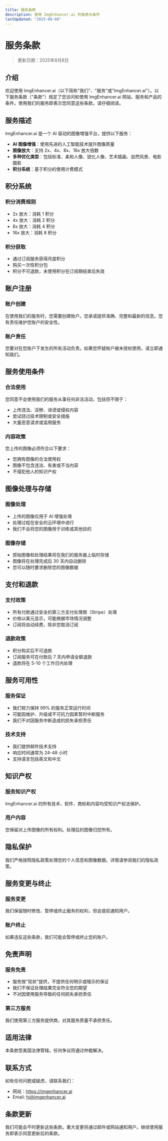 ```yaml
---
title: 服务条款
description: 使用 ImgEnhancer.ai 的条款与条件
lastUpdated: "2025-08-08"
---
```


# 服务条款

> 更新日期：2025年8月8日

## 介绍

欢迎使用 ImgEnhancer.ai（以下简称"我们"、"服务"或"ImgEnhancer.ai"）。以下服务条款（"条款"）规定了您访问和使用 ImgEnhancer.ai 网站、服务和产品的条件。使用我们的服务即表示您同意这些条款。请仔细阅读。

## 服务描述

ImgEnhancer.ai 是一个 AI 驱动的图像增强平台，提供以下服务：

- **AI 图像增强**：使用先进的人工智能技术提升图像质量
- **图像放大**：支持 2x、4x、8x、16x 放大倍数
- **多种优化类型**：包括标准、柔和人像、锐化人像、艺术插画、自然风景、电影摄影
- **积分系统**：基于积分的使用计费模式

## 积分系统

### 积分消费规则
- 2x 放大：消耗 1 积分
- 4x 放大：消耗 2 积分  
- 8x 放大：消耗 4 积分
- 16x 放大：消耗 8 积分

### 积分获取
- 通过订阅服务获得月度积分
- 购买一次性积分包
- 积分不可退款，未使用积分在订阅期结束后失效

## 账户注册

### 账户创建
在使用我们的服务时，您需要创建账户。您承诺提供准确、完整和最新的信息。您有责任维护您账户的安全性。

### 账户责任
您要对在您账户下发生的所有活动负责。如果您怀疑账户被未授权使用，请立即通知我们。

## 服务使用条件

### 合法使用
您同意不会使用我们的服务从事任何非法活动，包括但不限于：
- 上传违法、淫秽、诽谤或侵权内容
- 尝试绕过技术限制或安全措施
- 大量恶意请求或滥用服务

### 内容政策
您上传的图像必须符合以下要求：
- 您拥有图像的合法使用权
- 图像不包含违法、有害或不当内容
- 不侵犯他人的知识产权

## 图像处理与存储

### 图像处理
- 上传的图像仅用于 AI 增强处理
- 处理过程在安全的云环境中进行
- 我们不会将您的图像用于训练或其他目的

### 图像存储
- 原始图像和处理结果将在我们的服务器上临时存储
- 图像将在处理完成后 30 天内自动删除
- 您可以随时要求删除您的图像数据

## 支付和退款

### 支付政策
- 所有付款通过安全的第三方支付处理商（Stripe）处理
- 价格以美元显示，可能根据市场情况调整
- 订阅将自动续费，除非您取消订阅

### 退款政策
- 积分购买后不可退款
- 订阅服务可在付款后 7 天内申请全额退款
- 退款将在 5-10 个工作日内处理

## 服务可用性

### 服务保证
- 我们努力保持 99% 的服务正常运行时间
- 可能因维护、升级或不可抗力因素暂时中断服务
- 我们不对因服务中断造成的损失承担责任

### 技术支持
- 我们提供邮件技术支持
- 响应时间通常为 24-48 小时
- 支持语言包括英文和中文

## 知识产权

### 服务知识产权
ImgEnhancer.ai 的所有技术、软件、商标和内容均受知识产权法保护。

### 用户内容
您保留对上传图像的所有权利。处理后的图像归您所有。

## 隐私保护

我们严格按照隐私政策处理您的个人信息和图像数据。详情请参阅我们的隐私政策。

## 服务变更与终止

### 服务变更
我们保留随时修改、暂停或终止服务的权利，但会提前通知用户。

### 账户终止
如果违反这些条款，我们可能会暂停或终止您的账户。

## 免责声明

### 服务免责
- 服务按"现状"提供，不提供任何明示或暗示的保证
- 我们不保证处理结果完全符合您的期望
- 不对因使用服务导致的任何损失承担责任

### 第三方服务
我们使用第三方服务提供商，对其服务质量不承担责任。

## 适用法律

本条款受美国法律管辖。任何争议将通过仲裁解决。

## 联系方式

如有任何问题或疑虑，请联系我们：

- 网站：https://imgenhancer.ai
- Email: hi@imgenhancer.ai

## 条款更新

我们可能会不时更新这些条款。重大变更将通过邮件或网站通知用户。继续使用服务即表示同意更新后的条款。